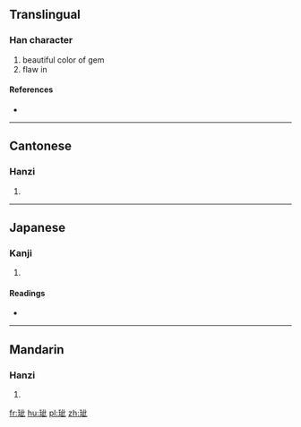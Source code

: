==Translingual==

===Han character===
{{Han char|rn=96|rad=玉|as=05|sn=9|four=1111<sub>0</sub>|canj=一土卜一心 (MGYMP)}}

# beautiful color of gem
# flaw in

====References====
* {{Han ref|kx=0729.060|dkj=20900|hdz=21110.100|uh=73BC|ud=29628|bh=D2AF|bd=53935}}

----

==Cantonese==

===Hanzi===
{{yue-hanzi|jyut=|y=chi2}}

# {{defn|lang=yue|sort=玉05}}

----

==Japanese==

===Kanji===
{{ja-kanji|grade=|rs=玉05}}

# {{defn|lang=ja|sort=玉05}}

====Readings====
* {{ja-readings|on=[[せい]] (sei), [[さい]] (sai), [[さ]] (sa), [[し]] (shi)|kun=[[あざやか]] (azayaka)}}

----

==Mandarin==

===Hanzi===
{{cmn-hanzi|pin=[[cǐ]] ([[ci3]])|wg=tz'u<sup>3</sup>}}

# {{defn|lang=cmn|sort=玉05}}

[[fr:玼]]
[[hu:玼]]
[[pl:玼]]
[[zh:玼]]